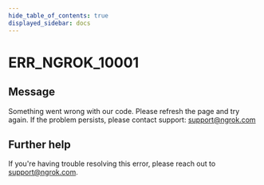 ```yaml
---
hide_table_of_contents: true
displayed_sidebar: docs
---
```



# ERR_NGROK_10001

## Message

Something went wrong with our code. Please refresh the page and try again. If the problem persists, please contact support: support@ngrok.com

<ErrorDetails error="err_ngrok_10001" />

## Further help

If you're having trouble resolving this error, please reach out to [support@ngrok.com](mailto:support@ngrok.com?subject=Help%20with%20ERR_NGROK_10001).
